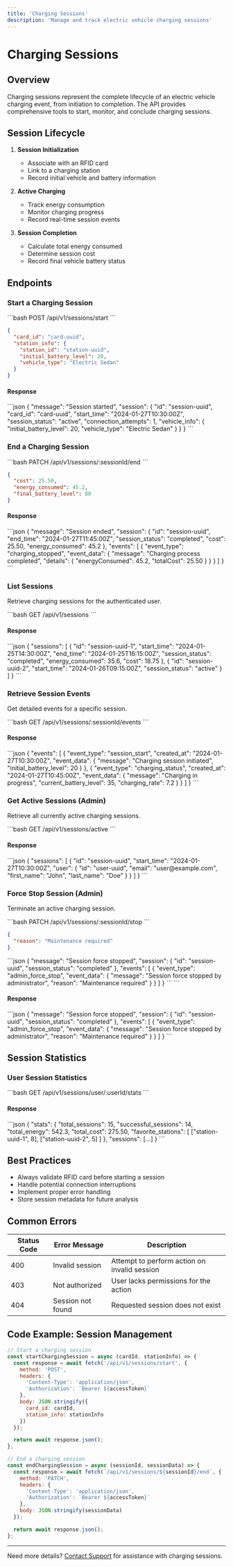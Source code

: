```yaml
---
title: 'Charging Sessions'
description: 'Manage and track electric vehicle charging sessions'
---
```


# Charging Sessions

## Overview

Charging sessions represent the complete lifecycle of an electric vehicle charging event, from initiation to completion. The API provides comprehensive tools to start, monitor, and conclude charging sessions.

## Session Lifecycle

1. **Session Initialization**
   - Associate with an RFID card
   - Link to a charging station
   - Record initial vehicle and battery information

2. **Active Charging**
   - Track energy consumption
   - Monitor charging progress
   - Record real-time session events

3. **Session Completion**
   - Calculate total energy consumed
   - Determine session cost
   - Record final vehicle battery status

## Endpoints

### Start a Charging Session

<RequestExample>
```bash
POST /api/v1/sessions/start
```

```json
{
  "card_id": "card-uuid",
  "station_info": {
    "station_id": "station-uuid",
    "initial_battery_level": 20,
    "vehicle_type": "Electric Sedan"
  }
}
```
</RequestExample>

#### Response
<ResponseExample>
```json
{
  "message": "Session started",
  "session": {
    "id": "session-uuid",
    "card_id": "card-uuid",
    "start_time": "2024-01-27T10:30:00Z",
    "session_status": "active",
    "connection_attempts": 1,
    "vehicle_info": {
      "initial_battery_level": 20,
      "vehicle_type": "Electric Sedan"
    }
  }
}
```
</ResponseExample>

### End a Charging Session

<RequestExample>
```bash
PATCH /api/v1/sessions/:sessionId/end
```

```json
{
  "cost": 25.50,
  "energy_consumed": 45.2,
  "final_battery_level": 80
}
```
</RequestExample>

#### Response
<ResponseExample>
```json
{
  "message": "Session ended",
  "session": {
    "id": "session-uuid",
    "end_time": "2024-01-27T11:45:00Z",
    "session_status": "completed",
    "cost": 25.50,
    "energy_consumed": 45.2
  },
  "events": [
    {
      "event_type": "charging_stopped",
      "event_data": {
        "message": "Charging process completed",
        "details": {
          "energyConsumed": 45.2,
          "totalCost": 25.50
        }
      }
    }
  ]
}
```
</ResponseExample>

### List Sessions

Retrieve charging sessions for the authenticated user.

<RequestExample>
```bash
GET /api/v1/sessions
```
</RequestExample>

#### Response
<ResponseExample>
```json
{
  "sessions": [
    {
      "id": "session-uuid-1",
      "start_time": "2024-01-25T14:30:00Z",
      "end_time": "2024-01-25T16:15:00Z",
      "session_status": "completed",
      "energy_consumed": 35.6,
      "cost": 18.75
    },
    {
      "id": "session-uuid-2",
      "start_time": "2024-01-26T09:15:00Z",
      "session_status": "active"
    }
  ]
}
```
</ResponseExample>

### Retrieve Session Events

Get detailed events for a specific session.

<RequestExample>
```bash
GET /api/v1/sessions/:sessionId/events
```
</RequestExample>

#### Response
<ResponseExample>
```json
{
  "events": [
    {
      "event_type": "session_start",
      "created_at": "2024-01-27T10:30:00Z",
      "event_data": {
        "message": "Charging session initiated",
        "initial_battery_level": 20
      }
    },
    {
      "event_type": "charging_status",
      "created_at": "2024-01-27T10:45:00Z",
      "event_data": {
        "message": "Charging in progress",
        "current_battery_level": 35,
        "charging_rate": 7.2
      }
    }
  ]
}
```
</ResponseExample>

### Get Active Sessions (Admin)

Retrieve all currently active charging sessions.

<RequestExample>
```bash
GET /api/v1/sessions/active
```
</RequestExample>

#### Response
<ResponseExample>
```json
{
  "sessions": [
    {
      "id": "session-uuid",
      "start_time": "2024-01-27T10:30:00Z",
      "user": {
        "id": "user-uuid",
        "email": "user@example.com",
        "first_name": "John",
        "last_name": "Doe"
      }
    }
  ]
}
```
</ResponseExample>

### Force Stop Session (Admin)

Terminate an active charging session.

<RequestExample>
```bash
PATCH /api/v1/sessions/:sessionId/stop
```

```json
{
  "reason": "Maintenance required"
}
```
</RequestExample>

<ResponseExample>
```json
{
  "message": "Session force stopped",
  "session": {
    "id": "session-uuid",
    "session_status": "completed"
  },
  "events": [
    {
      "event_type": "admin_force_stop",
      "event_data": {
        "message": "Session force stopped by administrator",
        "reason": "Maintenance required"
      }
    }
  ]
}
```
</ResponseExample>
```

#### Response
<ResponseExample>
```json
{
  "message": "Session force stopped",
  "session": {
    "id": "session-uuid",
    "session_status": "completed"
  },
  "events": [
    {
      "event_type": "admin_force_stop",
      "event_data": {
        "message": "Session force stopped by administrator",
        "reason": "Maintenance required"
      }
    }
  ]
}
```
</ResponseExample>

## Session Statistics

### User Session Statistics

<RequestExample>
```bash
GET /api/v1/sessions/user/:userId/stats
```
</RequestExample>

#### Response
<ResponseExample>
```json
{
  "stats": {
    "total_sessions": 15,
    "successful_sessions": 14,
    "total_energy": 542.3,
    "total_cost": 275.50,
    "favorite_stations": [
      ["station-uuid-1", 8],
      ["station-uuid-2", 5]
    ]
  },
  "sessions": [...]
}
```
</ResponseExample>

## Best Practices

- Always validate RFID card before starting a session
- Handle potential connection interruptions
- Implement proper error handling
- Store session metadata for future analysis

## Common Errors

| Status Code | Error Message | Description |
|------------|--------------|-------------|
| 400 | Invalid session | Attempt to perform action on invalid session |
| 403 | Not authorized | User lacks permissions for the action |
| 404 | Session not found | Requested session does not exist |

## Code Example: Session Management

```javascript
// Start a charging session
const startChargingSession = async (cardId, stationInfo) => {
  const response = await fetch('/api/v1/sessions/start', {
    method: 'POST',
    headers: {
      'Content-Type': 'application/json',
      'Authorization': `Bearer ${accessToken}`
    },
    body: JSON.stringify({ 
      card_id: cardId, 
      station_info: stationInfo 
    })
  });

  return await response.json();
};

// End a charging session
const endChargingSession = async (sessionId, sessionData) => {
  const response = await fetch(`/api/v1/sessions/${sessionId}/end`, {
    method: 'PATCH',
    headers: {
      'Content-Type': 'application/json',
      'Authorization': `Bearer ${accessToken}`
    },
    body: JSON.stringify(sessionData)
  });

  return await response.json();
};
```

---

Need more details? [Contact Support](/support) for assistance with charging sessions.